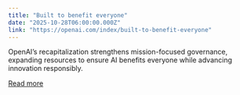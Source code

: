 ```yaml
---
title: "Built to benefit everyone"
date: "2025-10-28T06:00:00.000Z"
link: "https://openai.com/index/built-to-benefit-everyone"
---
```


OpenAI’s recapitalization strengthens mission-focused governance, expanding resources to ensure AI benefits everyone while advancing innovation responsibly.

[Read more](https://openai.com/index/built-to-benefit-everyone)
